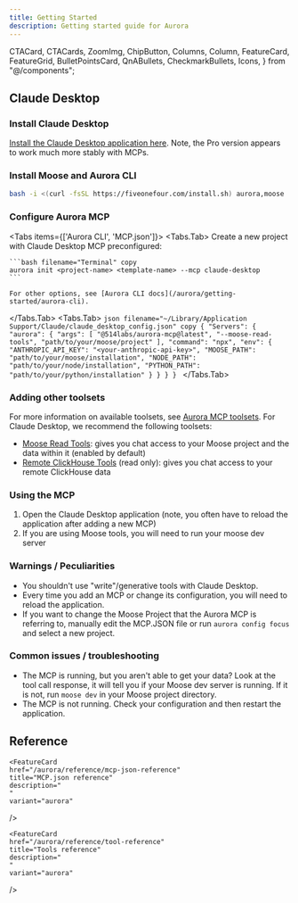 ```yaml
---
title: Getting Started
description: Getting started guide for Aurora
---
```


  CTACard,
  CTACards,
  ZoomImg,
  ChipButton,
  Columns,
  Column,
  FeatureCard,
  FeatureGrid,
  BulletPointsCard,
  QnABullets,
  CheckmarkBullets,
  Icons,
} from "@/components";


## Claude Desktop

<Steps>

### Install Claude Desktop
[Install the Claude Desktop application here](https://claude.ai/download). Note, the Pro version appears to work much more stably with MCPs.

### Install Moose and Aurora CLI

```bash filename="Terminal" copy
bash -i <(curl -fsSL https://fiveonefour.com/install.sh) aurora,moose
```

### Configure Aurora MCP

<Tabs items={['Aurora CLI', 'MCP.json']}>
  <Tabs.Tab>
    Create a new project with Claude Desktop MCP preconfigured: 

    ```bash filename="Terminal" copy
    aurora init <project-name> <template-name> --mcp claude-desktop
    ```

    For other options, see [Aurora CLI docs](/aurora/getting-started/aurora-cli).
  </Tabs.Tab>
  <Tabs.Tab>
    ```json filename="~/Library/Application Support/Claude/claude_desktop_config.json" copy
    {
      "Servers": {
        "aurora": {
          "args": [
            "@514labs/aurora-mcp@latest",
            "--moose-read-tools",
            "path/to/your/moose/project"
          ],
          "command": "npx",
          "env": {
            "ANTHROPIC_API_KEY": "<your-anthropic-api-key>",
            "MOOSE_PATH": "path/to/your/moose/installation",
            "NODE_PATH": "path/to/your/node/installation",
            "PYTHON_PATH": "path/to/your/python/installation"
          }
        }
      }
    }
    ```
  </Tabs.Tab>
</Tabs>

### Adding other toolsets

For more information on available toolsets, see [Aurora MCP toolsets](/aurora/reference/tool-reference). For Claude Desktop, we recommend the following toolsets:

* [Moose Read Tools](../aurora/reference/tool-reference#moose-read-tools): gives you chat access to your Moose project and the data within it (enabled by default)
* [Remote ClickHouse Tools](../aurora/reference/tool-reference#remote-clickhouse) (read only): gives you chat access to your remote ClickHouse data

### Using the MCP

1. Open the Claude Desktop application (note, you often have to reload the application after adding a new MCP)
2. If you are using Moose tools, you will need to run your moose dev server

</Steps>

### Warnings / Peculiarities

* You shouldn't use "write"/generative tools with Claude Desktop.
* Every time you add an MCP or change its configuration, you will need to reload the application.
* If you want to change the Moose Project that the Aurora MCP is referring to, manually edit the MCP.JSON file or run `aurora config focus` and select a new project.

### Common issues / troubleshooting

* The MCP is running, but you aren't able to get your data? Look at the tool call response, it will tell you if your Moose dev server is running. If it is not, run `moose dev` in your Moose project directory.
* The MCP is not running. Check your configuration and then restart the application.

## Reference
<FeatureGrid columns={3}>
  
  <FeatureCard
    href="/aurora/reference/cli-reference"
    title="CLI reference"
    description="
    "
    variant="aurora"
  />

    <FeatureCard
    href="/aurora/reference/mcp-json-reference"
    title="MCP.json reference"
    description="
    "
    variant="aurora"
  />

    <FeatureCard
    href="/aurora/reference/tool-reference"
    title="Tools reference"
    description="
    "
    variant="aurora"
  />

</FeatureGrid>